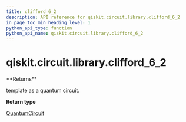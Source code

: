 ```yaml
---
title: clifford_6_2
description: API reference for qiskit.circuit.library.clifford_6_2
in_page_toc_min_heading_level: 1
python_api_type: function
python_api_name: qiskit.circuit.library.clifford_6_2
---
```


# qiskit.circuit.library.clifford\_6\_2

<Function id="qiskit.circuit.library.clifford_6_2" github="https://github.com/qiskit/qiskit/tree/stable/0.17/qiskit/circuit/library/templates/clifford/clifford_6_2.py" signature="clifford_6_2()">
  **Returns**

  template as a quantum circuit.

  **Return type**

  [QuantumCircuit](qiskit.circuit.QuantumCircuit "qiskit.circuit.QuantumCircuit")
</Function>

